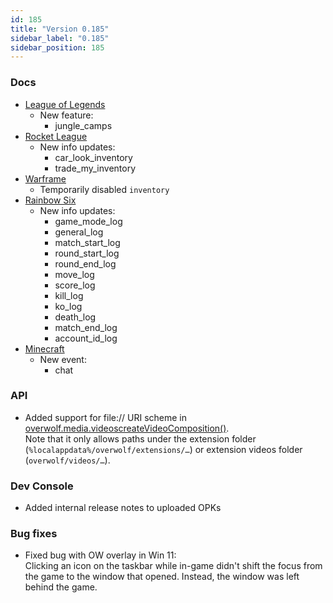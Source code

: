 ```yaml
---
id: 185
title: "Version 0.185"
sidebar_label: "0.185"
sidebar_position: 185
---
```


### Docs

* [League of Legends](games/events/lol)
  * New feature:
    * jungle_camps
* [Rocket League](games/events/rocket-league)
  * New info updates:
    * car_look_inventory
    * trade_my_inventory
* [Warframe](games/events/warframe)
  * Temporarily disabled `inventory`
* [Rainbow Six](games/events/rainbow-six)
  * New info updates:
     * game_mode_log	
     * general_log
     * match_start_log
     * round_start_log
     * round_end_log
     * move_log
     * score_log
     * kill_log
     * ko_log
     * death_log
     * match_end_log
     * account_id_log
 * [Minecraft](games/events/minecraft)
   * New event:
     * chat

### API

* Added support for file:// URI scheme in [overwolf.media.videoscreateVideoComposition()](media/videos#createvideocompositionsourcevideourl-segments-callback).  
  Note that it only allows paths under the extension folder (`%localappdata%/overwolf/extensions/…`) or extension videos folder (`overwolf/videos/…`).

### Dev Console

* Added internal release notes to uploaded OPKs

### Bug fixes

* Fixed bug with OW overlay in Win 11:  
  Clicking an icon on the taskbar while in-game didn't shift the focus from the game to the window that opened. Instead, the window was left behind the game.


